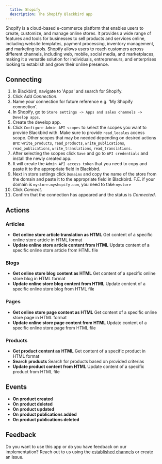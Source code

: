 ```yaml
---
  title: Shopify
  description: The Shopify Blackbird app
---
```


<LinkCard title="View on Github" target="_blank" href="https://github.com/bb-io/Shopify" icon="github" />

Shopify is a cloud-based e-commerce platform that enables users to create, customize, and manage online stores. It provides a wide range of features and tools for businesses to sell products and services online, including website templates, payment processing, inventory management, and marketing tools. Shopify allows users to reach customers across different channels, including web, mobile, social media, and marketplaces, making it a versatile solution for individuals, entrepreneurs, and enterprises looking to establish and grow their online presence.

## Connecting

1. In Blackbird, navigate to 'Apps' and search for Shopify.
2. Click _Add Connection_.
3. Name your connection for future reference e.g. 'My Shopify connection'.
4. In Shopify, go to `Store settings -> Apps and sales channels -> Develop apps`.
5. Create the develop app.
6. Click `Configure Admin API scopes` to select the scopes you want to provide Blackbird with. Make sure to provide `read_locales` access scope. Other scopes that may be needed depending on desired actions are: `write_products`, `read_products`, `write_publications`, `read_publications`, `write_translations`, `read_translations`.
7. After selecting the scopes click `Save` and go to `API credentials` and install the newly created app.
8. It will create the `Admin API access token` that you need to copy and paste it to the appropriate field in Blackbird.
9. Next in store settings click `Domains` and copy the name of the store from the domain and paste it to the appropriate field in Blackbird. F.E. if your domain is `mystore.myshopify.com`, you need to take `mystore`
10. Click _Connect_.
11. Confirm that the connection has appeared and the status is _Connected_. 

## Actions

### Articles

- **Get online store article translation as HTML** Get content of a specific online store article in HTML format
- **Update online store article content from HTML** Update content of a specific online store article from HTML file

### Blogs

- **Get online store blog content as HTML** Get content of a specific online store blog in HTML format
- **Update online store blog content from HTML** Update content of a specific online store blog from HTML file

### Pages

- **Get online store page content as HTML** Get content of a specific online store page in HTML format
- **Update online store page content from HTML** Update content of a specific online store page from HTML file

### Products

- **Get product content as HTML** Get content of a specific product in HTML format
- **Search products** Search for products based on provided criterias
- **Update product content from HTML** Update content of a specific product from HTML file

## Events

- **On product created**
- **On product deleted**
- **On product updated**
- **On product publications added**
- **On product publications deleted**

## Feedback

Do you want to use this app or do you have feedback on our implementation? Reach out to us using the [established channels](https://www.blackbird.io/) or create an issue.

